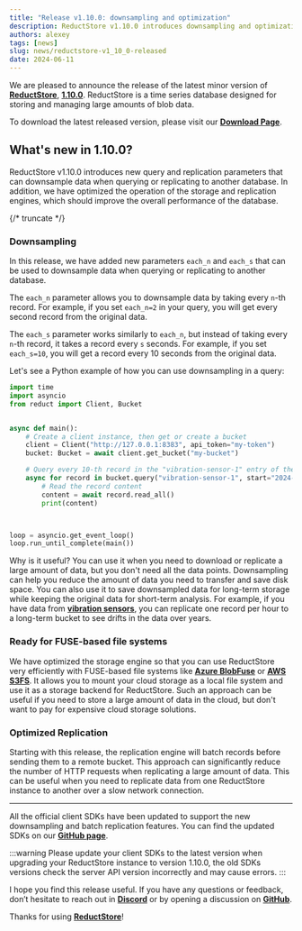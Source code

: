```yaml
---
title: "Release v1.10.0: downsampling and optimization"
description: ReductStore v1.10.0 introduces downsampling and optimization features that can help you improve query and replication performance.
authors: alexey
tags: [news]
slug: news/reductstore-v1_10_0-released
date: 2024-06-11
---
```


We are pleased to announce the release of the latest minor version of [**ReductStore**](https://www.reduct.store/), [**1.10.0**](https://github.com/reductstore/reductstore/releases/tag/v1.10.0). ReductStore is a time series database designed for storing and managing large amounts of blob data.

To download the latest released version, please visit our [**Download Page**](https://www.reduct.store/download).

## What's new in 1.10.0?

ReductStore v1.10.0 introduces new query and replication parameters that can downsample data when querying or replicating to another database. In addition, we have optimized the operation of the storage and replication engines, which should improve the overall performance of the database.


{/* truncate */}

### Downsampling

In this release, we have added new parameters `each_n` and `each_s` that can be used to downsample data when querying or replicating to another database.

The `each_n` parameter allows you to downsample data by taking every `n`-th record. For example, if you set `each_n=2` in your query, you will get every second record from the original data.

The `each_s` parameter works similarly to `each_n`, but instead of taking every `n`-th record, it takes a record every `s` seconds. For example, if you set `each_s=10`, you will get a record every 10 seconds from the original data.

Let's see a Python example of how you can use downsampling in a query:

```python
import time
import asyncio
from reduct import Client, Bucket


async def main():
    # Create a client instance, then get or create a bucket
    client = Client("http://127.0.0.1:8383", api_token="my-token")
    bucket: Bucket = await client.get_bucket("my-bucket")

    # Query every 10-th record in the "vibration-sensor-1" entry of the bucket
    async for record in bucket.query("vibration-sensor-1", start="2024-06-11T00:00:00Z", end="2024-06-11T01:00:00Z", each_n=10):
        # Read the record content
        content = await record.read_all()
        print(content)



loop = asyncio.get_event_loop()
loop.run_until_complete(main())
```

Why is it useful? You can use it when you need to download or replicate a large amount of data, but you don't need all the data points. Downsampling can help you reduce the amount of data you need to transfer and save disk space.
You can also use it to save downsampled data for long-term storage while keeping the original data for short-term analysis. For example, if you have data from **[vibration sensors](/use-cases/vibration-sensors)**, you can replicate one record per hour to a long-term bucket to see drifts in the data over years.

### Ready for FUSE-based file systems

We have optimized the storage engine so that you can use ReductStore very efficiently with FUSE-based file systems like [**Azure BlobFuse**](https://learn.microsoft.com/de-de/azure/storage/blobs/blobfuse2-what-is) or [**AWS S3FS**](https://github.com/s3fs-fuse/s3fs-fuse). It allows you to mount your cloud storage as a local file system and use it as a storage backend for ReductStore. Such an approach can be useful if you need to store a large amount of data in the cloud, but don't want to pay for expensive cloud storage solutions.

### Optimized Replication

Starting with this release, the replication engine will batch records before sending them to a remote bucket. This approach can significantly reduce the number of HTTP requests when replicating a large amount of data. This can be useful when you need to replicate data from one ReductStore instance to another over a slow network connection.

----------------

All the official client SDKs have been updated to support the new downsampling and batch replication features. You can find the updated SDKs on our [**GitHub page**](https://github.com/reductstore).

:::warning
Please update your client SDKs to the latest version when upgrading your ReductStore instance to version 1.10.0, the old SDKs versions check the server API version incorrectly and may cause errors.
:::


I hope you find this release useful. If you have any questions or feedback, don’t hesitate to reach out in [**Discord**](https://discord.com/invite/8wPtPGJYsn) or by opening a discussion on [**GitHub**](https://github.com/reductstore/reductstore/discussions).

Thanks for using [**ReductStore**](https://www.reduct.store/)!